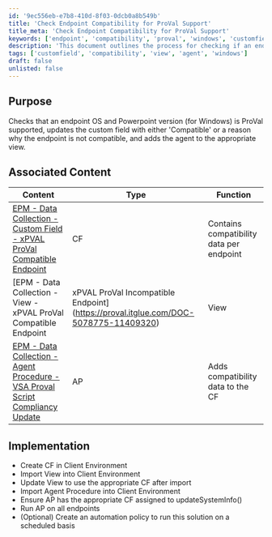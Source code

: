 ```yaml
---
id: '9ec556eb-e7b8-410d-8f03-0dcb0a8b549b'
title: 'Check Endpoint Compatibility for ProVal Support'
title_meta: 'Check Endpoint Compatibility for ProVal Support'
keywords: ['endpoint', 'compatibility', 'proval', 'windows', 'customfield', 'agent', 'view']
description: 'This document outlines the process for checking if an endpoint operating system and PowerPoint version are supported by ProVal. It updates a custom field with compatibility status and organizes agents into appropriate views based on their compatibility.'
tags: ['customfield', 'compatibility', 'view', 'agent', 'windows']
draft: false
unlisted: false
---
```

## Purpose

Checks that an endpoint OS and Powerpoint version (for Windows) is ProVal supported, updates the custom field with either 'Compatible' or a reason why the endpoint is not compatible, and adds the agent to the appropriate view.

## Associated Content

| Content                                                                                                                                                                             | Type | Function                                         |
|-------------------------------------------------------------------------------------------------------------------------------------------------------------------------------------|------|--------------------------------------------------|
| [EPM - Data Collection - Custom Field - xPVAL ProVal Compatible Endpoint](https://proval.itglue.com/DOC-5078775-11409312)                                                         | CF   | Contains compatibility data per endpoint         |
| [EPM - Data Collection - View - xPVAL ProVal Compatible Endpoint | xPVAL ProVal Incompatible Endpoint](https://proval.itglue.com/DOC-5078775-11409320)                               | View | Views to display compatible / incompatible agents in the VSA |
| [EPM - Data Collection - Agent Procedure - VSA Proval Script Compliancy Update](https://proval.itglue.com/DOC-5078775-11409316)                                                 | AP   | Adds compatibility data to the CF                |

## Implementation

- Create CF in Client Environment
- Import View into Client Environment
- Update View to use the appropriate CF after import
- Import Agent Procedure into Client Environment
- Ensure AP has the appropriate CF assigned to updateSystemInfo()
- Run AP on all endpoints
- (Optional) Create an automation policy to run this solution on a scheduled basis











